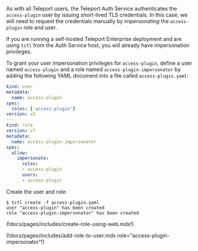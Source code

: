 As with all Teleport users, the Teleport Auth Service authenticates the
`access-plugin` user by issuing short-lived TLS credentials. In this case, we
will need to request the credentials manually by *impersonating* the
`access-plugin` role and user.

If you are running a self-hosted Teleport Enterprise deployment and are using
`tctl` from the Auth Service host, you will already have impersonation
privileges.

To grant your user impersonation privileges for `access-plugin`, define a user
named `access-plugin` and a role named `access-plugin-impersonator` by adding
the following YAML document into a file called `access-plugin.yaml`:

```yaml
kind: user
metadata:
  name: access-plugin
spec:
  roles: ['access-plugin']
version: v2
---
kind: role
version: v7
metadata:
  name: access-plugin-impersonator
spec:
  allow:
    impersonate:
      roles:
      - access-plugin
      users:
      - access-plugin
```

Create the user and role:

```code
$ tctl create -f access-plugin.yaml
user "access-plugin" has been created
role "access-plugin-impersonator" has been created
```

(!docs/pages/includes/create-role-using-web.mdx!)

(!docs/pages/includes/add-role-to-user.mdx role="access-plugin-impersonator"!)
